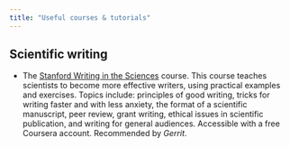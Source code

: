```yaml
---
title: "Useful courses & tutorials"
---
```


## Scientific writing

-   The [Stanford Writing in the Sciences](https://www.coursera.org/learn/sciwrite) course. This course teaches scientists to become more effective writers, using practical examples and exercises. Topics include: principles of good writing, tricks for writing faster and with less anxiety, the format of a scientific manuscript, peer review, grant writing, ethical issues in scientific publication, and writing for general audiences. Accessible with a free Coursera account. Recommended by *Gerrit*.
